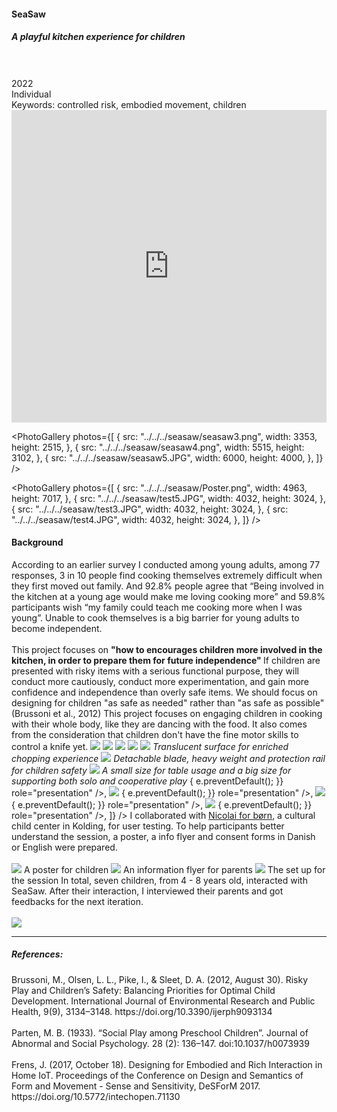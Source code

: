 
<TextLayout>
  <h4>SeaSaw</h4>
  <h5>A playful kitchen experience for children</h5>
  <br />
  <br />
  2022 <br />
  Individual
  <br />
  Keywords: controlled risk, embodied movement, children
</TextLayout>
<iframe
  width="100%"
  height="500"
  src="https://www.youtube.com/embed/yt6B2w7u--8"
  title="YouTube video player"
  frameborder="0"
  allow="accelerometer; autoplay; clipboard-write; encrypted-media; gyroscope; picture-in-picture"
  allowfullscreen
></iframe>
<Gap margin={30} />
<PhotoGallery
  photos={[
    {
      src: "../../../seasaw/render3.png",
      width: 1828,
      height: 2560,
    },
    {
      src: "../../../seasaw/render5.png",
      width: 1454,
      height: 818,
    },
  ]}
/>
<PhotoGallery
  photos={[
    {
      src: "../../../seasaw/seasaw.png",
      width: 5417,
      height: 3047,
    },
    {
      src: "../../../seasaw/seasaw2.png",
      width: 3862,
      height: 2896,
    },
  ]}
/>

<PhotoGallery
  photos={[
    {
      src: "../../../seasaw/seasaw3.png",
      width: 3353,
      height: 2515,
    },
    {
      src: "../../../seasaw/seasaw4.png",
      width: 5515,
      height: 3102,
    },
    {
      src: "../../../seasaw/seasaw5.JPG",
      width: 6000,
      height: 4000,
    },
  ]}
/>

<PhotoGallery
  photos={[
    {
      src: "../../../seasaw/Poster.png",
      width: 4963,
      height: 7017,
    },
    {
      src: "../../../seasaw/test5.JPG",
      width: 4032,
      height: 3024,
    },
    {
      src: "../../../seasaw/test3.JPG",
      width: 4032,
      height: 3024,
    },
    {
      src: "../../../seasaw/test4.JPG",
      width: 4032,
      height: 3024,
    },
  ]}
/>

<Gap margin={200} />

<TextLayout>
<h4>Background</h4>
<Text>
  According to an earlier survey I conducted among young adults, among 77
  responses, 3 in 10 people find cooking themselves extremely difficult when
  they first moved out family. And 92.8% people agree that “Being involved in
  the kitchen at a young age would make me loving cooking more” and 59.8%
  participants wish “my family could teach me cooking more when I was young”.
  Unable to cook themselves is a big barrier for young adults to become
  independent.
  <br />
  <br />
  This project focuses on <b>
    "how to encourages children more involved in the kitchen, in order to
    prepare them for future independence"
  </b>
</Text>

<Title>
  <h4>Design Principles</h4>
</Title>
<Text title="Controlled Risk: as safe as needed">
  If children are presented with risky items with a serious functional purpose,
  they will conduct more cautiously, conduct more experimentation, and gain more
  confidence and independence than overly safe items. We should focus on
  designing for children "as safe as needed" rather than "as safe as possible"
  (Brussoni et al., 2012)
</Text>

<Text title="Embodied Movement: dance with food">
  This project focuses on engaging children in cooking with their whole body,
  like they are dancing with the food. It also comes from the consideration that
  children don't have the fine motor skills to control a knife yet.
</Text>

<Title>
  <h3>Ideations</h3>
</Title>
<img src="../../../seasaw/Sketch2.jpg" />
<img src="../../../seasaw/Sketch3.png" />
<img src="../../../seasaw/Sketch1.png" />
<img src="../../../seasaw/Sketch4.png" />
<Title>
  <h3>Design</h3>
</Title>
<img src="../../../seasaw/render1.png" />
<i>Translucent surface for enriched chopping experience</i>

<Gap margin={20} />

<img src="../../../seasaw/render5.png" />
<i>Detachable blade, heavy weight and protection rail for children safety</i>

<Gap margin={20} />
<img src="../../../seasaw/render3.png" />
<i>
  A small size for table usage and a big size for supporting both solo and
  cooperative play
</i>
<Gap margin={20} />
<Title>
  <h3>Development</h3>
</Title>
<AliceCarousel
  animationDuration="2000"
  infinite
  controlsStrategy="alternate"
  autoPlay
  mouseTracking
  disableButtonsControls
  items={[
    <img
      src="../../../seasaw/development1.JPG"
      onDragStart={(e) => {
        e.preventDefault();
      }}
      role="presentation"
    />,
    <img
      src="../../../seasaw/development2.JPG"
      onDragStart={(e) => {
        e.preventDefault();
      }}
      role="presentation"
    />,
    <img
      src="../../../seasaw/development3.JPG"
      onDragStart={(e) => {
        e.preventDefault();
      }}
      role="presentation"
    />,
    <img
      src="../../../seasaw/development4.JPG"
      onDragStart={(e) => {
        e.preventDefault();
      }}
      role="presentation"
    />,
  ]}
/>

<Title>
  <h3>Testing</h3>
</Title>
<Text>
  I collaborated with
  <a href="https://nicolaikultur.dk/for-born/"> Nicolai for børn</a>, a cultural
  child center in Kolding, for user testing. To help participants better understand
  the session, a poster, a info flyer and consent forms in Danish or English were
  prepared.
  <br /> <br />
  <img src="../../../seasaw/Poster.png" />
  <Annotation>A poster for children</Annotation>
  <img src="../../../seasaw/info-flyer.png" />
  <Annotation>An information flyer for parents</Annotation>
  <img src="../../../seasaw/test1.JPG" />
  <Annotation>The set up for the session</Annotation>
  In total, seven children, from 4 - 8 years old, interacted with SeaSaw. After their
  interaction, I interviewed their parents and got feedbacks for the next iteration.
  <br /> <br />
  <img src="../../../seasaw/test2.JPG" />
</Text>
</TextLayout>
<Gap margin={100} />

<hr />

##### References:

<div>
  Brussoni, M., Olsen, L. L., Pike, I., & Sleet, D. A. (2012, August 30). Risky
  Play and Children’s Safety: Balancing Priorities for Optimal Child
  Development. International Journal of Environmental Research and Public
  Health, 9(9), 3134–3148. https://doi.org/10.3390/ijerph9093134
</div>
<br />
<div>
  Parten, M. B. (1933). “Social Play among Preschool Children”. Journal of
  Abnormal and Social Psychology. 28 (2): 136–147. doi:10.1037/h0073939
</div>
<br />
<div>
  Frens, J. (2017, October 18). Designing for Embodied and Rich Interaction in
  Home IoT. Proceedings of the Conference on Design and Semantics of Form and
  Movement - Sense and Sensitivity, DeSForM 2017.
  https://doi.org/10.5772/intechopen.71130
</div>
